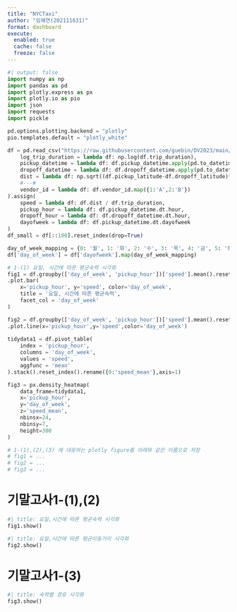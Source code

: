 ```yaml
---
title: "NYCTaxi"
author: "임혜연(202111631)"
format: dashboard
execute: 
  enabled: true
  cache: false
  freeze: false
---
```

```python
#| output: false
import numpy as np
import pandas as pd
import plotly.express as px
import plotly.io as pio
import json
import requests
import pickle

pd.options.plotting.backend = "plotly"
pio.templates.default = "plotly_white"

df = pd.read_csv("https://raw.githubusercontent.com/guebin/DV2023/main/posts/NYCTaxi.csv").assign(
    log_trip_duration = lambda df: np.log(df.trip_duration),
    pickup_datetime = lambda df: df.pickup_datetime.apply(pd.to_datetime),
    dropoff_datetime = lambda df: df.dropoff_datetime.apply(pd.to_datetime),
    dist = lambda df: np.sqrt((df.pickup_latitude-df.dropoff_latitude)**2 + (df.pickup_longitude-df.dropoff_longitude)**2),
    #---#
    vendor_id = lambda df: df.vendor_id.map({1:'A',2:'B'})
).assign(
    speed = lambda df: df.dist / df.trip_duration,
    pickup_hour = lambda df: df.pickup_datetime.dt.hour,
    dropoff_hour = lambda df: df.dropoff_datetime.dt.hour,
    dayofweek = lambda df: df.pickup_datetime.dt.dayofweek
)
df_small = df[::100].reset_index(drop=True)

day_of_week_mapping = {0: '월', 1: '화', 2: '수', 3: '목', 4: '금', 5: '토', 6: '일'}
df['day_of_week'] = df['dayofweek'].map(day_of_week_mapping)

# 1-(1) 요일, 시간에 따른 평균속력 시각화 
fig1 = df.groupby(['day_of_week', 'pickup_hour'])['speed'].mean().reset_index()\
.plot.bar(
    x='pickup_hour', y='speed', color='day_of_week',
    title = '요일, 시간에 따른 평균속력',
    facet_col = 'day_of_week'
)

fig2 = df.groupby(['day_of_week', 'pickup_hour'])['speed'].mean().reset_index()\
.plot.line(x='pickup_hour',y='speed',color='day_of_week')
 
tidydata1 = df.pivot_table(
    index = 'pickup_hour',
    columns = 'day_of_week',
    values = 'speed',
    aggfunc = 'mean'
).stack().reset_index().rename({0:'speed_mean'},axis=1)

fig3 = px.density_heatmap(
    data_frame=tidydata1,
    x='pickup_hour',
    y='day_of_week',
    z='speed_mean',
    nbinsx=24,
    nbinsy=7,
    height=300
)

# 1-(1),(2),(3) 에 대응하는 plotly figure를 아래와 같은 이름으로 저장
# fig1 = ...
# fig2 = ...
# fig3 = ...
```

# 기말고사1-(1),(2)

```python
#| title: 요일,시간에 따른 평균속력 시각화        
fig1.show()
```

```python
#| title: 요일,시간에 따른 평균이동거리 시각화        
fig2.show()
```

# 기말고사1-(3)

```python
#| title: 속력별 경로 시각화
fig3.show()
```